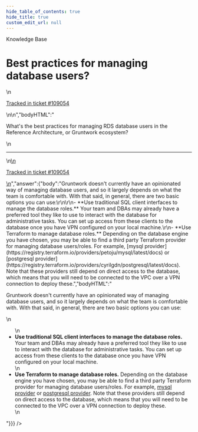```yaml
---
hide_table_of_contents: true
hide_title: true
custom_edit_url: null
---
```



<head>
  <link rel="canonical" href="https://github.com/gruntwork-io/knowledge-base/discussions/519" />
</head>

<CenterLayout>
<span className="searchCategory">Knowledge Base</span>
<h1>Best practices for managing database users?</h1>
<GitHub discussion={{"id":"D_kwDOF8slf84AQMUA","number":519,"author":{"login":"yorinasub17"},"title":"Best practices for managing database users?","body":"\nWhat's the best practices for managing RDS database users in the Reference Architecture, or Gruntwork ecosystem?\n\n---\n\n<ins datetime=\"2022-07-25T18:57:24Z\">\n  <p><a href=\"https://support.gruntwork.io/hc/requests/109054\">Tracked in ticket #109054</a></p>\n</ins>\n","bodyHTML":"<p dir=\"auto\">What's the best practices for managing RDS database users in the Reference Architecture, or Gruntwork ecosystem?</p>\n<hr>\n<ins datetime=\"2022-07-25T18:57:24Z\">\n  <p dir=\"auto\"><a href=\"https://support.gruntwork.io/hc/requests/109054\" rel=\"nofollow\">Tracked in ticket #109054</a></p>\n</ins>","answer":{"body":"Gruntwork doesn't currently have an opinionated way of managing database users, and so it largely depends on what the team is comfortable with. With that said, in general, there are two basic options you can use:\r\n\r\n- **Use traditional SQL client interfaces to manage the database roles.** Your team and DBAs may already have a preferred tool they like to use to interact with the database for administrative tasks. You can set up access from these clients to the database once you have VPN configured on your local machine.\r\n- **Use Terraform to manage database roles.** Depending on the database engine you have chosen, you may be able to find a third party Terraform provider for managing database users/roles. For example, [mysql provider](https://registry.terraform.io/providers/petoju/mysql/latest/docs) or [postgresql provider](https://registry.terraform.io/providers/cyrilgdn/postgresql/latest/docs). Note that these providers still depend on direct access to the database, which means that you will need to be connected to the VPC over a VPN connection to deploy these.","bodyHTML":"<p dir=\"auto\">Gruntwork doesn't currently have an opinionated way of managing database users, and so it largely depends on what the team is comfortable with. With that said, in general, there are two basic options you can use:</p>\n<ul dir=\"auto\">\n<li><strong>Use traditional SQL client interfaces to manage the database roles.</strong> Your team and DBAs may already have a preferred tool they like to use to interact with the database for administrative tasks. You can set up access from these clients to the database once you have VPN configured on your local machine.</li>\n<li><strong>Use Terraform to manage database roles.</strong> Depending on the database engine you have chosen, you may be able to find a third party Terraform provider for managing database users/roles. For example, <a href=\"https://registry.terraform.io/providers/petoju/mysql/latest/docs\" rel=\"nofollow\">mysql provider</a> or <a href=\"https://registry.terraform.io/providers/cyrilgdn/postgresql/latest/docs\" rel=\"nofollow\">postgresql provider</a>. Note that these providers still depend on direct access to the database, which means that you will need to be connected to the VPC over a VPN connection to deploy these.</li>\n</ul>"}}} />

</CenterLayout>
  

<!-- ##DOCS-SOURCER-START
{
  "sourcePlugin": "github-discussions",
  "hash": "1e0eb6580bca2576ed0932e686f15e3a"
}
##DOCS-SOURCER-END -->
